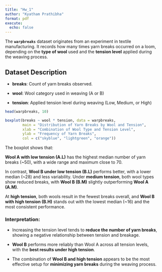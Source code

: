 ```yaml
---
title: "Hw_1"
author: "Kyatham Prathibha"
format: pdf
execute:
  echo: false
---
```


The **`warpbreaks`** dataset originates from an experiment in textile manufacturing. It records how many times yarn breaks occurred on a loom, depending on the **type of wool** used and the **tension level** applied during the weaving process.

## Dataset Description

-   **breaks**: Count of yarn breaks observed.

-   **wool**: Wool category used in weaving (A or B)

-   **tension**: Applied tension level during weaving (Low, Medium, or High)

```r
head(warpbreaks, 10)
```

```r
boxplot(breaks ~ wool * tension, data = warpbreaks,
        main = "Distribution of Yarn Breaks by Wool and Tension",
        xlab = "Combination of Wool Type and Tension Level",
        ylab = "Frequency of Yarn Breaks",
        col = c("skyblue", "lightgreen", "orange"))
```

The boxplot shows that:

**Wool A with low tension (A.L)** has the highest median number of yarn breaks (\~50), with a wide range and maximum close to 70.

In contrast, **Wool B under low tension (B.L)** performs better, with a lower median (\~28) and less variability. Under **medium tension**, both wool types show reduced breaks, with **Wool B (B.M)** slightly outperforming **Wool A (A.M)**.

At **high tension**, both wools result in the fewest breaks overall, and **Wool B with high tension (B.H)** stands out with the lowest median (\~16) and the most consistent performance.

### Interpretation:

-   Increasing the tension level tends to **reduce the number of yarn breaks**, showing a negative relationship between tension and breakage.

-   **Wool B** performs more reliably than Wool A across all tension levels, with the **best results under high tension**.

-   The combination of **Wool B and high tension** appears to be the most effective setup for **minimizing yarn breaks** during the weaving process.
